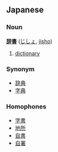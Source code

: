 ==Japanese==
===Noun===
'''[[辞]][[書]]''' ([[じしょ]], [[jisho]])

# [[dictionary]]

===Synonym===
*[[辞典]]
*[[字典]]

===Homophones===
*[[字書]]
*[[地所]]
*[[自書]]
*[[自署]]